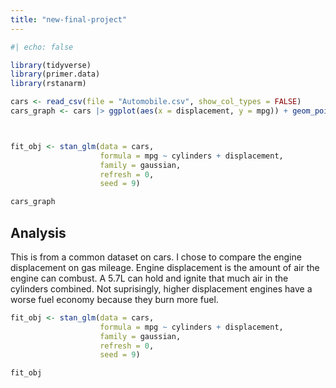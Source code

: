 ```yaml
---
title: "new-final-project"
---
```

```r
#| echo: false

library(tidyverse)
library(primer.data)
library(rstanarm)

cars <- read_csv(file = "Automobile.csv", show_col_types = FALSE)
cars_graph <- cars |> ggplot(aes(x = displacement, y = mpg)) + geom_point() + labs(title = "The Effect of Engine Displacement on Gas Mileage", x = "Engine Displacement", y = "Miles Per Gallon", subtitle = "Generally, as engine displacement increases, gas mileage decreases", caption = "Kaggle: Car Information Dataset") + theme_classic()



fit_obj <- stan_glm(data = cars, 
                    formula = mpg ~ cylinders + displacement, 
                    family = gaussian, 
                    refresh = 0,
                    seed = 9)

cars_graph

```
## Analysis
This is from a common dataset on cars. I chose to compare the engine displacement on gas mileage. Engine displacement is the amount of air the engine can combust. A 5.7L can hold and ignite that much air in the cylinders combined. Not suprisingly, higher displacement engines have a worse fuel economy because they burn more fuel.
```r
fit_obj <- stan_glm(data = cars, 
                    formula = mpg ~ cylinders + displacement, 
                    family = gaussian, 
                    refresh = 0,
                    seed = 9)

fit_obj


```

